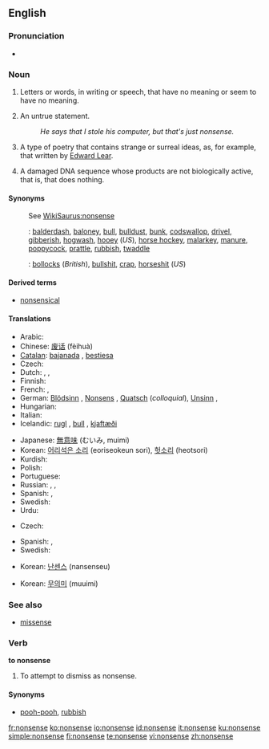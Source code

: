 ==English==

===Pronunciation===
*{{audio|en-us-nonsense.ogg|Audio (US)}}

===Noun===
{{en-noun|-}}

# Letters or words, in writing or speech, that have no meaning or seem to have no meaning.
# {{by extension}} An untrue statement.
#:''He says that I stole his computer, but that's just nonsense.''
# {{literature}} A type of poetry that contains strange or surreal ideas, as, for example, that written by [[w:Edward Lear|Edward Lear]].
# {{biology}} A damaged DNA sequence whose products are not biologically active, that is, that does nothing.

====Synonyms====
:See [[WikiSaurus:nonsense]]
:{{qualifier|mostly [[colloquialism]]s or [[slang]]}}: [[balderdash]], [[baloney]], [[bull]], [[bulldust]], [[bunk]], [[codswallop]], [[drivel]], [[gibberish]], [[hogwash]], [[hooey]] (''US''),  [[horse hockey]], [[malarkey]], [[manure]], [[poppycock]], [[prattle]], [[rubbish]], [[twaddle]]
:{{qualifier|vulgar slang}}: [[bollocks]] (''British''), [[bullshit]], [[crap]], [[horseshit]] (''US'')

====Derived terms====
*[[nonsensical]]

====Translations====

{{trans-top|meaningless words}}
* Arabic: {{Arab|[[هراء]]}} {{IPAchar|(herá’)}} {{m}}
* Chinese: [[废话]] (fèihuà)
* [[Catalan]]: [[bajanada]] {{f}}, [[bestiesa]] {{f}}
* Czech: {{t-|cs|nesmysl|m}}
* Dutch: {{t-|nl|nonsens|m}}, {{t-|nl|onzin|m}}, {{t-|nl|flauwekul}} {{g|Dutch}}
* Finnish: {{t-|fi|hölynpöly}}
* French: {{t+|fr|sottise|f}}, {{t-|fr|non-sens|m}}
* German: [[Blödsinn]] {{m}}, [[Nonsens]] {{m}}, [[Quatsch]] {{m}} (''colloquial''), [[Unsinn]] {{m}},
* Hungarian: {{t+|hu|képtelenség}}
* Italian: {{t+|it|sciocchezza|f}}
* Icelandic: [[rugl]] {{n}}, [[bull]] {{n}}, [[kjaftæði]] {{n}}
{{trans-mid}}
* Japanese: [[無意味]] (むいみ, muimi)
* Korean: [[어리석은 소리]] (eoriseokeun sori), [[헛소리]] (heotsori)
* Kurdish: {{KUchar|[[قسه‌ی هیچوپوچ]]}}
* Polish: {{t-|pl|nonsens|m}}
* Portuguese: {{t+|pt|besteira|f}}
* Russian: {{t-|ru|вздор|m|tr=vdor|sc=Cyrl}}, {{t-|ru|ерунда|f|tr=jerundá|sc=Cyrl}}, {{t-|ru|нонсенс|m|tr=nónsens|sc=Cyrl}}
* Spanish: {{t-|es|tonterías|f|p}}, {{t+|es|disparate|m}}
* Swedish: {{t-|sv|nonsens|n}}
* Urdu: {{t|ur|بکواس|sc=ur-Arab|xs=Urdu}}
{{trans-bottom}}

{{trans-top|untrue statement}}
* Czech: {{t-|cs|nesmysl|m}}
{{trans-mid}}
* Spanish: {{t-|es|tonterías|f|p}}, {{t+|es|estupidez|f}}
* Swedish: {{t-|sv|nonsens|n}}
{{trans-bottom}}

{{trans-top|type of poetry}}
{{trans-mid}}
* Korean: [[난센스]] (nansenseu)
{{trans-bottom}}

{{trans-top|damaged DNA sequence}}
{{trans-mid}}
* Korean: [[무의미]] (muuimi)
{{trans-bottom}}

===See also===
*{{sense|biology}} [[missense]]

===Verb===
'''to nonsense'''

# To attempt to dismiss as nonsense.

====Synonyms====
*[[pooh-pooh]], [[rubbish]]

[[fr:nonsense]]
[[ko:nonsense]]
[[io:nonsense]]
[[id:nonsense]]
[[it:nonsense]]
[[ku:nonsense]]
[[simple:nonsense]]
[[fi:nonsense]]
[[te:nonsense]]
[[vi:nonsense]]
[[zh:nonsense]]